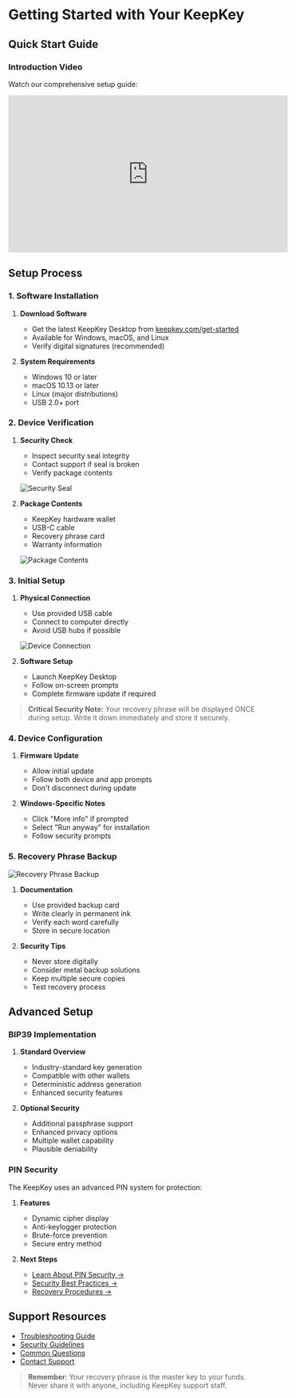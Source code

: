 
# Getting Started with Your KeepKey

## Quick Start Guide

### Introduction Video
Watch our comprehensive setup guide:

<iframe
  width="560"
  height="315"
  src="https://www.youtube.com/embed/js6VMMvz9aQ"
  title="KeepKey Setup Guide"
  frameBorder="0"
  allow="accelerometer; autoplay; clipboard-write; encrypted-media; gyroscope; picture-in-picture"
  allowFullScreen
></iframe>

## Setup Process

### 1. Software Installation

1. **Download Software**
   - Get the latest KeepKey Desktop from [keepkey.com/get-started](https://www.keepkey.com/get-started)
   - Available for Windows, macOS, and Linux
   - Verify digital signatures (recommended)



2. **System Requirements**
   - Windows 10 or later
   - macOS 10.13 or later
   - Linux (major distributions)
   - USB 2.0+ port

### 2. Device Verification

1. **Security Check**
   - Inspect security seal integrity
   - Contact support if seal is broken
   - Verify package contents

   ![Security Seal](/boxseal.png)

2. **Package Contents**
   - KeepKey hardware wallet
   - USB-C cable
   - Recovery phrase card
   - Warranty information

   ![Package Contents](/box.jpg)

### 3. Initial Setup

1. **Physical Connection**
   - Use provided USB cable
   - Connect to computer directly
   - Avoid USB hubs if possible

   ![Device Connection](/plugin.jpg)

2. **Software Setup**
   - Launch KeepKey Desktop
   - Follow on-screen prompts
   - Complete firmware update if required

> **Critical Security Note:** Your recovery phrase will be displayed ONCE during setup. Write it down immediately and store it securely.

### 4. Device Configuration

1. **Firmware Update**
   - Allow initial update
   - Follow both device and app prompts
   - Don't disconnect during update

2. **Windows-Specific Notes**
   - Click "More info" if prompted
   - Select "Run anyway" for installation
   - Follow security prompts

### 5. Recovery Phrase Backup

<div style={{ display: 'flex', justifyContent: 'center', marginBottom: '2rem' }}>
    <Image
        src="/Art/RecoveryImage.jpeg"
        alt="Recovery Phrase Backup"
        width={400}
        height={300}
    />
</div>

1. **Documentation**
   - Use provided backup card
   - Write clearly in permanent ink
   - Verify each word carefully
   - Store in secure location

2. **Security Tips**
   - Never store digitally
   - Consider metal backup solutions
   - Keep multiple secure copies
   - Test recovery process

## Advanced Setup

### BIP39 Implementation

1. **Standard Overview**
   - Industry-standard key generation
   - Compatible with other wallets
   - Deterministic address generation
   - Enhanced security features

2. **Optional Security**
   - Additional passphrase support
   - Enhanced privacy options
   - Multiple wallet capability
   - Plausible deniability

### PIN Security

The KeepKey uses an advanced PIN system for protection:

1. **Features**
   - Dynamic cipher display
   - Anti-keylogger protection
   - Brute-force prevention
   - Secure entry method

2. **Next Steps**
   - [Learn About PIN Security →](/setup/Pin)
   - [Security Best Practices →](/learn/security)
   - [Recovery Procedures →](/learn/recovery)

## Support Resources

- [Troubleshooting Guide](/support/troubleshoot)
- [Security Guidelines](/learn/security/Myths)
- [Common Questions](/support)
- [Contact Support](https://keepkey.com/support)

> **Remember**: Your recovery phrase is the master key to your funds. Never share it with anyone, including KeepKey support staff.